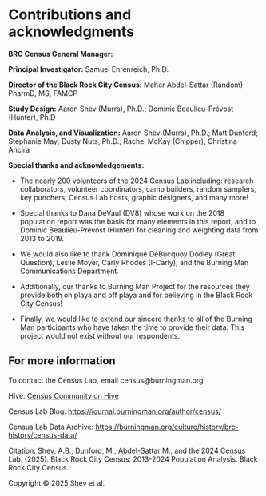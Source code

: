 # Contributions and acknowledgments {.unnumbered}

**BRC Census General Manager:**

**Principal Investigator:** Samuel Ehrenreich, Ph.D.

**Director of the Black Rock City Census:** Maher Abdel-Sattar (Random) PharmD, MS, FAMCP

**Study Design:** Aaron Shev (Murrs), Ph.D.; Dominic Beaulieu-Prévost (Hunter), Ph.D 

**Data Analysis, and Visualization:** Aaron Shev (Murrs), Ph.D.; Matt Dunford; Stephanie May; Dusty Nuts, Ph.D.; Rachel McKay (Chipper); Christina Ancira

**Special thanks and acknowledgements:**

-   The nearly 200 volunteers of the 2024 Census Lab including: research collaborators, volunteer coordinators, camp builders, random samplers, key punchers, Census Lab hosts, graphic designers, and many more!

-   Special thanks to Dana DeVaul (DV8) whose work on the 2018 population report was the basis for many elements in this report, and to Dominic Beaulieu-Prévost (Hunter) for cleaning and weighting data from 2013 to 2019.

-   We would also like to thank Dominique DeBucquoy Dodley (Great Question), Leslie Moyer, Carly Rhodes (I-Carly), and the Burning Man Communications Department.

-   Additionally, our thanks to Burning Man Project for the resources they provide both on playa and off playa and for believing in the Black Rock City Census!

-   Finally, we would like to extend our sincere thanks to all of the Burning Man participants who have taken the time to provide their data. This project would not exist without our respondents.

## For more information {.unnumbered}

To contact the Census Lab, email census\@burningman.org

Hive: [Census Community on Hive](https://hive.burningman.org/spaces/14264554/content?_gl=1*1o7894l*_ga*MTQ3MDgxMjExNy4xNzA5NzgwNTQ3*_ga_FWW1ZLL84X*czE3NTE3NzczNzUkbzgxJGcwJHQxNzUxNzc3Mzc1JGo2MCRsMCRoMA..*_ga_411YJ8ZFDE*czE3NTE3NzczNzUkbzEzNCRnMCR0MTc1MTc3NzM3NSRqNjAkbDAkaDA.*_ga_4334FXWCMM*czE3NTE3NzczNzUkbzEwOSRnMCR0MTc1MTc3NzM3NSRqNjAkbDAkaDA.){.uri}

Census Lab Blog: <https://journal.burningman.org/author/census/>

Census Lab Data Archive: <https://burningman.org/culture/history/brc-history/census-data/>

Citation: Shev, A.B., Dunford, M., Abdel-Sattar M., and the 2024 Census Lab. (2025). Black Rock City Census: 2013-2024 Population Analysis. Black Rock City Census.

Copyright © 2025 Shev et al.
